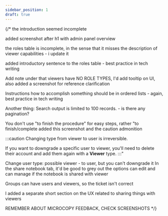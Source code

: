 ```yaml
---
sidebar_position: 1
draft: true
---
```






{/*
the introduction seemed incomplete

added screenshot after h1 with admin panel overview

the roles table is incomplete, in the sense that it misses the description of viewer capabilities - i update it

added introductory sentence to the roles table - best practice in tech writing

Add note under that viewers have NO ROLE TYPES, I'd add tooltip on UI, also added a screenshot for reference clarification

Instructions how to accomplish something should be in ordered lists - again, best practice in tech writing

Another thing: Search output is limited to 100 records. - is there any pagination?

You don't use "to finish the procedure" for easy steps, rather "to finish/complete
added this screenshot and the caution admonition


:::caution
Changing type from viewer to user is irreversible.

If you want to downgrade a specific user to viewer, you'll need to delete their account and add them again with a **Viewer** type.
:::"

Change user type: possible viewer - to user, but you can't downgrade it
In the share notebook tab, it'd be good to grey out the options can edit and can manage if the notebook is shared with viewer

Groups can have users and viewers, so the ticket isn't correct

I added a separate short section on the UX related to sharing things with viewers

REMEMBER ABOUT MICROCOPY FEEDBACK, CHECK SCREENSHOTS
*/}

